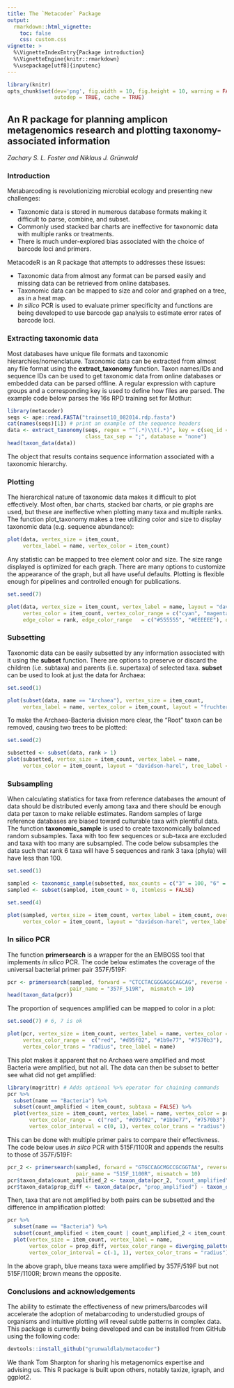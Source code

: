 ```yaml
---
title: The `Metacoder` Package
output: 
  rmarkdown::html_vignette:
    toc: false
    css: custom.css
vignette: >
  %\VignetteIndexEntry{Package introduction}
  %\VignetteEngine{knitr::rmarkdown}
  %\usepackage[utf8]{inputenc}
---
```


```r
library(knitr)
opts_chunk$set(dev='png', fig.width = 10, fig.height = 10, warning = FALSE, message = FALSE,
               autodep = TRUE, cache = TRUE)
```

## An R package for planning amplicon metagenomics research and plotting taxonomy-associated information

*Zachary S. L. Foster and Niklaus J. Grünwald*

### Introduction 

Metabarcoding is revolutionizing microbial ecology and presenting new challenges:

* Taxonomic data is stored in numerous database formats making it difficult to parse, combine, and subset.
* Commonly used stacked bar charts are ineffective for taxonomic data with multiple ranks or treatments.
* There is much under-explored bias associated with the choice of barcode loci and primers.

MetacodeR is an R package that attempts to addresses these issues:

* Taxonomic data from almost any format can be parsed easily and missing data can be retrieved from online databases.
* Taxonomic data can be mapped to size and color and graphed on a tree, as in a heat map.
* *In silico* PCR is used to evaluate primer specificity and functions are being developed to use barcode gap analysis to estimate error rates of barcode loci.

### Extracting taxonomic data

Most databases have unique file formats and taxonomic hierarchies/nomenclature.
Taxonomic data can be extracted from almost any file format using the **extract_taxonomy** function.
Taxon names/IDs and sequence IDs can be used to get taxonomic data from online databases or embedded data can be parsed offline.
A regular expression with capture groups and a corresponding key is used to define how files are parsed.
The example code below parses the 16s RPD training set for Mothur:

```r
library(metacoder)
seqs <- ape::read.FASTA("trainset10_082014.rdp.fasta")
cat(names(seqs)[1]) # print an example of the sequence headers
data <- extract_taxonomy(seqs, regex = "^(.*)\\t(.*)", key = c(seq_id = "item_info", "class_name"),
                         class_tax_sep = ";", database = "none")
head(taxon_data(data))
```

The object that results contains sequence information associated with a taxonomic hierarchy.

### Plotting

The hierarchical nature of taxonomic data makes it difficult to plot effectively.
Most often, bar charts, stacked bar charts, or pie graphs are used, but these are ineffective when plotting many taxa and multiple ranks.
The function plot_taxonomy makes a tree utilizing color and size to display taxonomic data (e.g. sequence abundance):

```r
plot(data, vertex_size = item_count, 
     vertex_label = name, vertex_color = item_count)
```

Any statistic can be mapped to tree element color and size.
The size range displayed is optimized for each graph.
There are many options to customize the appearance of the graph, but all have useful defaults.
Plotting is flexible enough for pipelines and controlled enough for publications. 

```r
set.seed(7)
```

```r
plot(data, vertex_size = item_count, vertex_label = name, layout = "davidson-harel",
     vertex_color = item_count, vertex_color_range = c("cyan", "magenta", "green"),
     edge_color = rank, edge_color_range   = c("#555555", "#EEEEEE"), overlap_avoidance = 0.5)
```

### Subsetting

Taxonomic data can be easily subsetted by any information associated with it using the **subset** function.
There are options to preserve or discard the children (i.e. subtaxa) and parents (i.e. supertaxa) of selected taxa.
**subset** can be used to look at just the data for Archaea:

```r
set.seed(1)
```

```r
plot(subset(data, name == "Archaea"), vertex_size = item_count, 
     vertex_label = name, vertex_color = item_count, layout = "fruchterman-reingold")
```

To make the Archaea-Bacteria division more clear, the "Root" taxon can be removed, causing two trees to be plotted:

```r
set.seed(2)
```

```r
subsetted <- subset(data, rank > 1)
plot(subsetted, vertex_size = item_count, vertex_label = name,
     vertex_color = item_count, layout = "davidson-harel", tree_label = name)
```


### Subsampling

When calculating statistics for taxa from reference databases the amount of data should be distributed evenly among taxa and there should be enough data per taxon to make reliable estimates.
Random samples of large reference databases are biased toward culturable taxa with plentiful data.
The function **taxonomic_sample** is used to create taxonomically balanced random subsamples.
Taxa with too few sequences or sub-taxa are excluded and taxa with too many are subsampled.
The code below subsamples the data such that rank 6 taxa will have 5 sequences and rank 3 taxa (phyla) will have less than 100. 

```r
set.seed(1)
```

```r
sampled <- taxonomic_sample(subsetted, max_counts = c("3" = 100, "6" = 5), min_counts = c("6" = 5))
sampled <- subset(sampled, item_count > 0, itemless = FALSE) 
```

```r
set.seed(4)
```

```r
plot(sampled, vertex_size = item_count, vertex_label = item_count, overlap_avoidance = 0.5,
     vertex_color = item_count, layout = "davidson-harel", vertex_label_max = 100)
```


### In silico PCR

The function **primersearch** is a wrapper for the an EMBOSS tool that implements *in silico* PCR.
The code below estimates the coverage of the universal bacterial primer pair 357F/519F: 

```r
pcr <- primersearch(sampled, forward = "CTCCTACGGGAGGCAGCAG", reverse = "GWATTACCGCGGCKGCTG",
                    pair_name = "357F_519R",  mismatch = 10)
head(taxon_data(pcr))
```

The proportion of sequences amplified can be mapped to color in a plot:

```r
set.seed(7) # 6, 7 is ok
```

```r
plot(pcr, vertex_size = item_count, vertex_label = name, vertex_color = prop_amplified,
     vertex_color_range =  c("red", "#d95f02", "#1b9e77", "#7570b3"),
     vertex_color_trans = "radius", tree_label = name)
```

This plot makes it apparent that no Archaea were amplified and most Bacteria were amplified, but not all.
The data can then be subset to better see what did not get amplified:

```r
library(magrittr) # Adds optional %>% operator for chaining commands
pcr %>%
  subset(name == "Bacteria") %>%
  subset(count_amplified < item_count, subtaxa = FALSE) %>% 
  plot(vertex_size = item_count, vertex_label = name, vertex_color = prop_amplified,
       vertex_color_range =  c("red", "#d95f02", "#1b9e77", "#7570b3"),
       vertex_color_interval = c(0, 1), vertex_color_trans = "radius")
```

This can be done with multiple primer pairs to compare their effectivness.
The code below uses *in silco* PCR with 515F/1100R and appends the results to those of 357F/519F:

```r
pcr_2 <- primersearch(sampled, forward = "GTGCCAGCMGCCGCGGTAA", reverse = "AGGGTTGCGCTCGTTG",
                      pair_name = "515F_1100R", mismatch = 10)
pcr$taxon_data$count_amplified_2 <- taxon_data(pcr_2, "count_amplified")
pcr$taxon_data$prop_diff <- taxon_data(pcr, "prop_amplified") - taxon_data(pcr_2, "prop_amplified")
```

Then, taxa that are not amplified by both pairs can be subsetted and the difference in amplification plotted:

```r
pcr %>%
  subset(name == "Bacteria") %>%
  subset(count_amplified < item_count | count_amplified_2 < item_count, subtaxa = FALSE) %>%
  plot(vertex_size = item_count, vertex_label = name,
       vertex_color = prop_diff, vertex_color_range = diverging_palette(),
       vertex_color_interval = c(-1, 1), vertex_color_trans = "radius")
```

In the above graph, blue means taxa were amplified by 357F/519F but not 515F/1100R; brown means the opposite.


### Conclusions and acknowledgements

The ability to estimate the effectiveness of new primers/barcodes will accelerate the adoption of metabarcoding to understudied groups of organisms and intuitive plotting will reveal subtle patterns in complex data.
This package is currently being developed and can be installed from GitHub using the following code:

```r
devtools::install_github("grunwaldlab/metacoder")
```

We thank Tom Sharpton for sharing his metagenomics expertise and advising us.
This R package is built upon others, notably taxize, igraph, and ggplot2.
